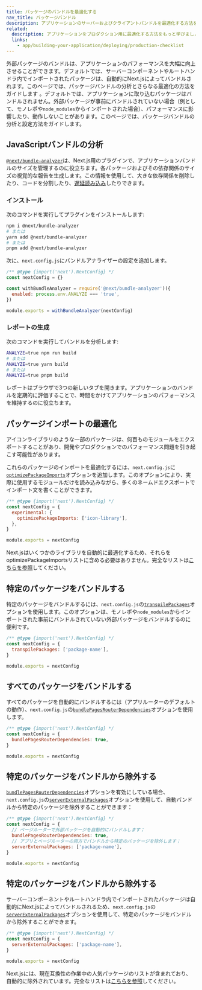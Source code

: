 ```yaml
---
title: パッケージのバンドルを最適化する
nav_title: パッケージバンドル
description: アプリケーションのサーバーおよびクライアントバンドルを最適化する方法を学びましょう
related:
  description: アプリケーションをプロダクション用に最適化する方法をもっと学びましょう
  links:
    - app/building-your-application/deploying/production-checklist
---
```


外部パッケージのバンドルは、アプリケーションのパフォーマンスを大幅に向上させることができます<AppOnly>。デフォルトでは、サーバーコンポーネントやルートハンドラ内でインポートされたパッケージは、自動的にNext.jsによってバンドルされます。このページでは、パッケージバンドルの分析とさらなる最適化の方法をガイドします</AppOnly> <PagesOnly>。デフォルトでは、アプリケーションに取り込むパッケージはバンドルされません。外部パッケージが事前にバンドルされていない場合（例として、モノレポや`node_modules`からインポートされた場合）、パフォーマンスに影響したり、動作しないことがあります。このページでは、パッケージバンドルの分析と設定方法をガイドします</PagesOnly>。

## JavaScriptバンドルの分析

[`@next/bundle-analyzer`](https://www.npmjs.com/package/@next/bundle-analyzer)は、Next.js用のプラグインで、アプリケーションバンドルのサイズを管理するのに役立ちます。各パッケージおよびその依存関係のサイズの視覚的な報告を生成します。この情報を使用して、大きな依存関係を削除したり、コードを分割したり、[遅延読み込み](/docs/app/building-your-application/optimizing/lazy-loading)したりできます。

### インストール

次のコマンドを実行してプラグインをインストールします:

```bash
npm i @next/bundle-analyzer
# または
yarn add @next/bundle-analyzer
# または
pnpm add @next/bundle-analyzer
```

次に、`next.config.js`にバンドルアナライザーの設定を追加します。

```js filename="next.config.js"
/** @type {import('next').NextConfig} */
const nextConfig = {}

const withBundleAnalyzer = require('@next/bundle-analyzer')({
  enabled: process.env.ANALYZE === 'true',
})

module.exports = withBundleAnalyzer(nextConfig)
```

### レポートの生成

次のコマンドを実行してバンドルを分析します:

```bash
ANALYZE=true npm run build
# または
ANALYZE=true yarn build
# または
ANALYZE=true pnpm build
```

レポートはブラウザで3つの新しいタブを開きます。アプリケーションのバンドルを定期的に評価することで、時間をかけてアプリケーションのパフォーマンスを維持するのに役立ちます。

## パッケージインポートの最適化

アイコンライブラリのような一部のパッケージは、何百ものモジュールをエクスポートすることがあり、開発やプロダクションでのパフォーマンス問題を引き起こす可能性があります。

これらのパッケージのインポートを最適化するには、`next.config.js`に[`optimizePackageImports`](/docs/app/api-reference/next-config-js/optimizePackageImports)オプションを追加します。このオプションにより、実際に使用するモジュールだけを読み込みながら、多くのネームドエクスポートでインポート文を書くことができます。

```js filename="next.config.js"
/** @type {import('next').NextConfig} */
const nextConfig = {
  experimental: {
    optimizePackageImports: ['icon-library'],
  },
}

module.exports = nextConfig
```

Next.jsはいくつかのライブラリを自動的に最適化するため、それらをoptimizePackageImportsリストに含める必要はありません。完全なリストは[こちらを参照](https://nextjs.org/docs/app/api-reference/next-config-js/optimizePackageImports)してください。

<PagesOnly>

## 特定のパッケージをバンドルする

特定のパッケージをバンドルするには、`next.config.js`の[`transpilePackages`](/docs/app/api-reference/next-config-js/transpilePackages)オプションを使用します。このオプションは、モノレポや`node_modules`からインポートされた事前にバンドルされていない外部パッケージをバンドルするのに便利です。

```js filename="next.config.js"
/** @type {import('next').NextConfig} */
const nextConfig = {
  transpilePackages: ['package-name'],
}

module.exports = nextConfig
```

## すべてのパッケージをバンドルする

すべてのパッケージを自動的にバンドルするには（アプリルーターのデフォルトの動作）、`next.config.js`の[`bundlePagesRouterDependencies`](/docs/pages/api-reference/next-config-js/bundlePagesRouterDependencies)オプションを使用します。

```js filename="next.config.js"
/** @type {import('next').NextConfig} */
const nextConfig = {
  bundlePagesRouterDependencies: true,
}

module.exports = nextConfig
```

## 特定のパッケージをバンドルから除外する

[`bundlePagesRouterDependencies`](/docs/pages/api-reference/next-config-js/bundlePagesRouterDependencies)オプションを有効にしている場合、`next.config.js`の[`serverExternalPackages`](/docs/pages/api-reference/next-config-js/serverExternalPackages)オプションを使用して、自動バンドルから特定のパッケージを除外することができます：

```js filename="next.config.js"
/** @type {import('next').NextConfig} */
const nextConfig = {
  // ページルーターで外部パッケージを自動的にバンドルします；
  bundlePagesRouterDependencies: true,
  // アプリとページルーターの両方でバンドルから特定のパッケージを除外します；
  serverExternalPackages: ['package-name'],
}

module.exports = nextConfig
```

</PagesOnly>

<AppOnly>

## 特定のパッケージをバンドルから除外する

サーバーコンポーネントやルートハンドラ内でインポートされたパッケージは自動的にNext.jsによってバンドルされるため、`next.config.js`の[`serverExternalPackages`](/docs/app/api-reference/next-config-js/serverExternalPackages)オプションを使用して、特定のパッケージをバンドルから除外することができます。

```js filename="next.config.js"
/** @type {import('next').NextConfig} */
const nextConfig = {
  serverExternalPackages: ['package-name'],
}

module.exports = nextConfig
```

Next.jsには、現在互換性の作業中の人気パッケージのリストが含まれており、自動的に除外されています。完全なリストは[こちらを参照](/docs/app/api-reference/next-config-js/serverExternalPackages)してください。

</AppOnly>